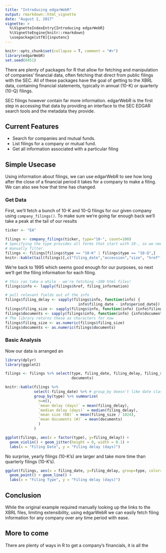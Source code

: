 ```yaml
---
title: "Introducing edgarWebR"
output: rmarkdown::html_vignette
date: "August 2, 2017"
vignette: >
  %\VignetteIndexEntry{Introducing edgarWebR}
  %\VignetteEngine{knitr::rmarkdown}
  \usepackage[utf8]{inputenc}
---
```


```r
knitr::opts_chunk$set(collapse = T, comment = "#>")
library(edgarWebR)
set.seed(0451)
```

There are plenty of packages for R that allow for fetching and manipulation of
companies' financial data, often fetching that direct from public filings with
the SEC. All of these packages have the goal of getting to the XBRL data,
containing financial statements, typically in annual (10-K) or quarterly (10-Q)
filings.

SEC filings however contain far more information. edgarWebR is the first step
in accessing that data by providing an interface to the SEC EDGAR search tools
and the metadata they provide.

## Current Features

 * Search for companies and mutual funds.
 * List filings for a company or mutual fund.
 * Get all information associated with a particular filing

## Simple Usecase

Using information about filings, we can use edgarWebR to see how long after the
close of a financial period it takes for a company to make a filing. We can
also see how that time has changed. 

### Get Data
First, we'll fetch a bunch of 10-K and 10-Q filings for our given company using
`company_filings()`. To make sure we're going far enough back we'll take a peak
at the tail of our results
```r
ticker <- "EA"

filings <- company_filings(ticker, type="10-", count=100)
# Specifying the type provides all forms that start with 10-, so we need to
# manually filter.
filings <- filings[filings$type == "10-K" | filings$type == "10-Q",]
knitr::kable(tail(filings)[,c("filing_date","accession","size", "href")])
```

We're back to 1995 which seems good enough for our purposes, so next we'll get
the filing information for each filing.

```r
# this can take a while - we're fetching ~100 html files!
filings$info <- lapply(filings$href, filing_information) 

# pull relevant fields out of the info
filings$filing_delay <- sapply(filings$info, function(info) {
                                 info$filing_date - info$period_date})
filings$filing_size <- sapply(filings$info, function(info) {info$filing_bytes})
filings$documents <- sapply(filings$info, function(info) {info$documents})
# The library returns these as characters for now
filings$filing_size <- as.numeric(filings$filing_size)
filings$documents <- as.numeric(filings$documents)
```

### Basic Analysis
Now our data is arranged an
```r
library(dplyr)
library(ggplot2)

filings <- filings %>% select(type, filing_date, filing_delay, filing_size,
                              documents)

knitr::kable(filings %>% 
             select(-filing_date) %>% # group_by doesn't like date classes
             group_by(type) %>% summarize(
               n=n(),
               `mean delay (days)` = mean(filing_delay),
               `median delay (days)` = median(filing_delay),
               `mean size (KB)` = mean(filing_size / 1024),
               `mean documents (#)` = mean(documents)
               )
             )

ggplot(filings, aes(x = factor(type), y=filing_delay)) +
  geom_violin() + geom_jitter(height = 0, width = 0.1) +
  labs(x = "Filing Date", y = "Filing delay (days)")
```

No surprise, yearly filings (10-K's) are larger and take more time than
quarterly filings (10-K's).

```r
ggplot(filings, aes(x = filing_date, y=filing_delay, group=type, color=type)) + 
  geom_point() + geom_line() +
  labs(x = "Filing Type", y = "Filing delay (days)")
```

## Conclusion
While the original example required manually looking up the links to the XBRL
files, limiting extensibility, using edgarWebR we can easily fetch filing
information for any company over any time period with ease.

## More to come
There are plenty of ways in R to get a company's financials, it is all the
